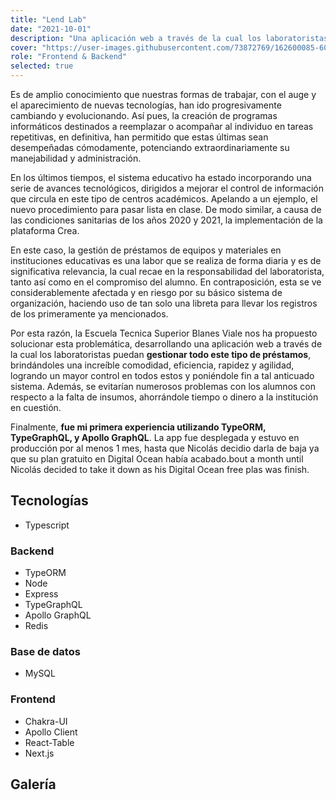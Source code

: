 ```yaml
---
title: "Lend Lab"
date: "2021-10-01"
description: "Una aplicación web a través de la cual los laboratoristas puedan gestionar todo tipo de préstamos, brindándoles una increíble comodidad, eficiencia, rapidez y agilidad."
cover: "https://user-images.githubusercontent.com/73872769/162600085-607449a0-c228-421f-a731-6f85ca288f03.png"
role: "Frontend & Backend"
selected: true
---
```


Es de amplio conocimiento que nuestras formas de trabajar, con el auge y el aparecimiento de nuevas tecnologías, han ido progresivamente cambiando y evolucionando. Así pues, la creación de programas informáticos destinados a reemplazar o acompañar al individuo en tareas repetitivas, en definitiva, han permitido que estas últimas sean desempeñadas cómodamente, potenciando extraordinariamente su manejabilidad y administración. 

En los últimos tiempos, el sistema educativo ha estado incorporando una serie de avances tecnológicos, dirigidos a mejorar el control de información que circula en este tipo de centros académicos. Apelando a un ejemplo, el nuevo procedimiento para pasar lista en clase. De modo similar, a causa de las condiciones sanitarias de los años 2020 y 2021, la implementación de la plataforma Crea.

En este caso, la gestión de préstamos de equipos y materiales en instituciones educativas es una labor que se realiza de forma diaria y es de significativa relevancia, la cual recae en la responsabilidad del laboratorista, tanto así como en el compromiso del alumno. En contraposición, esta se ve considerablemente afectada y en riesgo por su básico sistema de organización, haciendo uso de tan solo una libreta para llevar los registros de los primeramente ya mencionados. 

Por esta razón, la Escuela Tecnica Superior Blanes Viale nos ha propuesto solucionar esta problemática, desarrollando una aplicación web a través de la cual los laboratoristas puedan __gestionar todo este tipo de préstamos__, brindándoles una increíble comodidad, eficiencia, rapidez y agilidad, logrando un mayor control en todos estos y poniéndole fin a tal anticuado sistema. Además, se evitarían numerosos problemas con los alumnos con respecto a la falta de insumos, ahorrándole tiempo o dinero a la institución en cuestión.

Finalmente, __fue mi primera experiencia utilizando TypeORM, TypeGraphQL, y Apollo GraphQL__. La app fue desplegada y estuvo en producción por al menos 1 mes, hasta que Nicolás decidio darla de baja ya que su plan gratuito en Digital Ocean había acabado.bout a month until Nicolás decided to take it down as his Digital Ocean free plas was finish.

## Tecnologías

- Typescript

### Backend

- TypeORM
- Node
- Express
- TypeGraphQL
- Apollo GraphQL
- Redis

### Base de datos

- MySQL

### Frontend

- Chakra-UI
- Apollo Client
- React-Table
- Next.js

## Galería

<GalleryImage
  image="https://user-images.githubusercontent.com/73872769/162651292-0f4e7cca-d37b-4d53-8541-01abb1199832.png"
  alt="inicio"
  caption="La página de inicio"
/>

<GalleryImage
  image="https://user-images.githubusercontent.com/73872769/162651322-fa610c19-3df6-4178-a48d-8a8ef8c62b85.png"
  alt="registro"
  caption="La página de registro"
/>

<GalleryImage
  image="https://user-images.githubusercontent.com/73872769/162651315-1062ff4c-b4de-46c8-a24e-11db90863bcb.png"
  alt="página de inicio del estudiante"
  caption="La página de inicio del estudiante"
/>

<GalleryImage
  image="https://user-images.githubusercontent.com/73872769/162651334-37b3cee8-553a-4698-bfd7-36c1e11ba073.png"
  alt="reservas del estudiante"
  caption="Las reservas del estudiante"
/>

<GalleryImage
  image="https://user-images.githubusercontent.com/73872769/162651384-b9a70afc-05d2-46e1-bd76-b8a8d59fdfa1.png"
  alt="busqueda"
  caption="Resultados de busqueda"
/>

<GalleryImage
  image="https://user-images.githubusercontent.com/73872769/162651352-fe44e793-d727-47e7-b244-489aa59b9269.png"
  alt="las reservas del laboratorista"
  caption="Las reservas del laboratorista"
/>

<GalleryImage
  image="https://user-images.githubusercontent.com/73872769/162651403-9dda3712-d27b-467c-8a8c-cd3f4e77946c.png"
  alt="exportar a Excel"
  caption="Exportar una tabla a Excel."
/>
